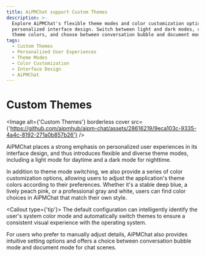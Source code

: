 ```yaml
---
title: AiPMChat support Custom Themes
description: >-
  Explore AiPMChat's flexible theme modes and color customization options for a
  personalized interface design. Switch between light and dark modes, customize
  theme colors, and choose between conversation bubble and document modes.
tags:
  - Custom Themes
  - Personalized User Experiences
  - Theme Modes
  - Color Customization
  - Interface Design
  - AiPMChat
---
```


# Custom Themes

<Image
  alt={'Custom Themes'}
  borderless
  cover
  src={'https://github.com/aipmhub/aipm-chat/assets/28616219/9eca103c-9335-4a4c-8192-271a0b857b26'}
/>

AiPMChat places a strong emphasis on personalized user experiences in its interface design, and thus introduces flexible and diverse theme modes, including a light mode for daytime and a dark mode for nighttime.

In addition to theme mode switching, we also provide a series of color customization options, allowing users to adjust the application's theme colors according to their preferences. Whether it's a stable deep blue, a lively peach pink, or a professional gray and white, users can find color choices in AiPMChat that match their own style.

<Callout type={'tip'}>
  The default configuration can intelligently identify the user's system color mode and
  automatically switch themes to ensure a consistent visual experience with the operating system.
</Callout>

For users who prefer to manually adjust details, AiPMChat also provides intuitive setting options and offers a choice between conversation bubble mode and document mode for chat scenes.

